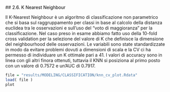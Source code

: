 ##<a name="26_KNN" style="pointer-events: none; cursor: default;" ><font color="black"> 2.6. K Nearest Neighbour</font></a>


Il K-Nearest Neighbour è un algoritmo di classificazione non parametrico che si basa sul raggruppamento per classi in base al calcolo della distanza euclidea tra le osservazioni e sull’uso del “voto di maggioranza” per la classificazione. Nel caso preso in esame abbiamo fatto uso della 10-fold cross validation per la selezione del valore di K che definisce la dimensione del neighbourhood delle osservazioni. 
Le variabili sono state standardizzate in modo da evitare problemi dovuti a dimensioni di scala e la CV ci ha permesso di individuare un K ottimale pari a 41. I valori di accuracy sono in linea con gli altri finora ottenuti, tuttavia il KNN si posiziona al primo posto con un valore di 0.7572 e un’AUC di 0.7917.

```r

file = "results/MODELING/CLASSIFICATION/knn_cv_plot.Rdata"
load( file )
plot
```


<br></br>
<br></br>